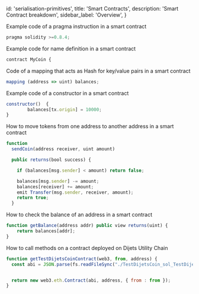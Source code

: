 
  id: 'serialisation-primitives',
  title: 'Smart Contracts',
  description: 'Smart Contract breakdown',
  sidebar_label: 'Overview',
}

Example code of a pragma instruction in a smart contract

```js
pragma solidity >=0.8.4;
```



Example code for name definition in a smart contract

```js
contract MyCoin {
```



Code of a mapping that acts as Hash for key/value pairs in a smart contract

```js
mapping (address => uint) balances;
```



Example code of a constructor in a smart contract

```js
constructor()  {
        balances[tx.origin] = 10000;
}
```



How to move tokens from one address to another address in a smart contract

```js
function 
  sendCoin(address receiver, uint amount) 

  public returns(bool success) {

    if (balances[msg.sender] < amount) return false;

    balances[msg.sender] -= amount;
    balances[receiver] += amount;
    emit Transfer(msg.sender, receiver, amount);
    return true;
  }
```



How to check the balance of an address in a smart contract

```js
function getBalance(address addr) public view returns(uint) {
    return balances[addr];
}
```



How to call methods on a contract deployed on Dijets Utility Chain

```js
function getTestDijetsCoinContract(web3, from, address) {
  const abi = JSON.parse(fs.readFileSync("./TestDijetsCoin_sol_TestDijetsCoin.json", { encoding : 'utf-8' }));


  return new web3.eth.Contract(abi, address, { from : from }); 
}
```


